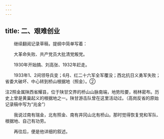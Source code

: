 ```yaml
---
---
---
```

title: 二、艰难创业
---




　　继续翻阅记录草稿，提纲中简单写着：

　　大革命失败、共产党员大批清党叛党。

　　1930年开始搞、刘高张、1932年赶走。

　　1933年1、2间领导兵变；6月、红二十六军全军覆没；西北抗日义勇军失败；省委大破坏、中心转到桥山根据地（照金）。②

注2照金属陕西省耀县，位于陕甘交界的桥山山脉南端，地势险要，梢林密布。历史上曾是黄巢起义的根据地之一。陕甘游击队曾在这里活动过。（高岗反省的原始记录稿中写为“兆金”）

　　我说过南有瑞金，北有照金、南有井冈山北有桥山。那时觉得恢复党和军队、根据地、自己有功劳。

　　再往后，便是他详细的叙述。